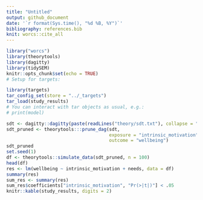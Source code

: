 ```yaml
---
title: "Untitled"
output: github_document
date: '`r format(Sys.time(), "%d %B, %Y")`'
bibliography: references.bib
knit: worcs::cite_all
---
```


```r
library("worcs")
library(theorytools)
library(dagitty)
library(tidySEM)
knitr::opts_chunk$set(echo = TRUE)
# Setup for targets:

library(targets)
tar_config_set(store = "../_targets")
tar_load(study_results)
# You can interact with tar objects as usual, e.g.:
# print(model)
```

```r
sdt <- dagitty::dagitty(paste(readLines("theory/sdt.txt"), collapse = "\n"))
sdt_pruned <- theorytools:::prune_dag(sdt,
                                      exposure = "intrinsic_motivation",
                                      outcome = "wellbeing")
sdt_pruned
set.seed(1)
df <- theorytools::simulate_data(sdt_pruned, n = 100)
head(df)
res <- lm(wellbeing ~ intrinsic_motivation + needs, data = df)
summary(res)
sum_res <- summary(res)
sum_res$coefficients["intrinsic_motivation", "Pr(>|t|)"] < .05
knitr::kable(study_results, digits = 2)
```
